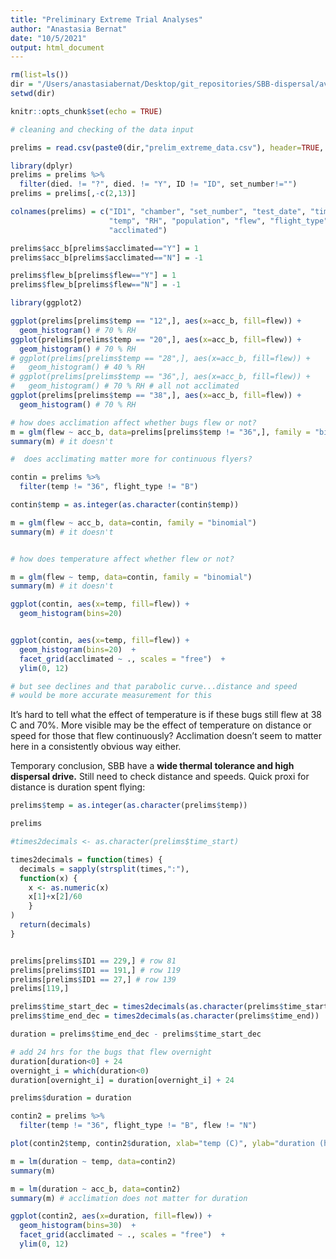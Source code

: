 ```yaml
---
title: "Preliminary Extreme Trial Analyses"
author: "Anastasia Bernat"
date: "10/5/2021"
output: html_document
---
```


```r
rm(list=ls())
dir = "/Users/anastasiabernat/Desktop/git_repositories/SBB-dispersal/avbernat_working_on/Dispersal/Summer_2021/windaq_processing/data/"
setwd(dir)

knitr::opts_chunk$set(echo = TRUE)
```

```r
# cleaning and checking of the data input

prelims = read.csv(paste0(dir,"prelim_extreme_data.csv"), header=TRUE, stringsAsFactors = TRUE)
```

```r
library(dplyr)
prelims = prelims %>%
  filter(died. != "?", died. != "Y", ID != "ID", set_number!="")
prelims = prelims[,-c(2,13)]
```


```r
colnames(prelims) = c("ID1", "chamber", "set_number", "test_date", "time_start", "time_end", 
                      "temp", "RH", "population", "flew", "flight_type", "mass", "EWM", "NOTES",
                      "acclimated")
```

```r
prelims$acc_b[prelims$acclimated=="Y"] = 1
prelims$acc_b[prelims$acclimated=="N"] = -1

prelims$flew_b[prelims$flew=="Y"] = 1
prelims$flew_b[prelims$flew=="N"] = -1
```

```r
library(ggplot2)

ggplot(prelims[prelims$temp == "12",], aes(x=acc_b, fill=flew)) +
  geom_histogram() # 70 % RH 
ggplot(prelims[prelims$temp == "20",], aes(x=acc_b, fill=flew)) +
  geom_histogram() # 70 % RH 
# ggplot(prelims[prelims$temp == "28",], aes(x=acc_b, fill=flew)) +
#   geom_histogram() # 40 % RH 
# ggplot(prelims[prelims$temp == "36",], aes(x=acc_b, fill=flew)) +
#   geom_histogram() # 70 % RH # all not acclimated
ggplot(prelims[prelims$temp == "38",], aes(x=acc_b, fill=flew)) +
  geom_histogram() # 70 % RH 
```

```r
# how does acclimation affect whether bugs flew or not?
m = glm(flew ~ acc_b, data=prelims[prelims$temp != "36",], family = "binomial")
summary(m) # it doesn't

#  does acclimating matter more for continuous flyers?

contin = prelims %>%
  filter(temp != "36", flight_type != "B")

contin$temp = as.integer(as.character(contin$temp))

m = glm(flew ~ acc_b, data=contin, family = "binomial")
summary(m) # it doesn't


# how does temperature affect whether flew or not?

m = glm(flew ~ temp, data=contin, family = "binomial")
summary(m) # it doesn't
```


```r
ggplot(contin, aes(x=temp, fill=flew)) +
  geom_histogram(bins=20) 


ggplot(contin, aes(x=temp, fill=flew)) +
  geom_histogram(bins=20)  +
  facet_grid(acclimated ~ ., scales = "free")  +
  ylim(0, 12)

# but see declines and that parabolic curve...distance and speed 
# would be more accurate measurement for this 
```

It's hard to tell what the effect of temperature is if these bugs still flew at 38 C and 70%. More visible may be the effect of temperature on distance or speed for those that flew continuously? Acclimation doesn't seem to matter here in a consistently obvious way either.


Temporary conclusion, SBB have a **wide thermal tolerance and high dispersal drive.** Still need to check distance and speeds. Quick proxi for distance is duration spent flying:


```r
prelims$temp = as.integer(as.character(prelims$temp))
```

```r
prelims
```

```r

#times2decimals <- as.character(prelims$time_start)

times2decimals = function(times) {
  decimals = sapply(strsplit(times,":"),
  function(x) {
    x <- as.numeric(x)
    x[1]+x[2]/60
    }
)
  return(decimals)
}


prelims[prelims$ID1 == 229,] # row 81
prelims[prelims$ID1 == 191,] # row 119
prelims[prelims$ID1 == 27,] # row 139
prelims[119,] 

prelims$time_start_dec = times2decimals(as.character(prelims$time_start))
prelims$time_end_dec = times2decimals(as.character(prelims$time_end))

duration = prelims$time_end_dec - prelims$time_start_dec

# add 24 hrs for the bugs that flew overnight 
duration[duration<0] + 24
overnight_i = which(duration<0)
duration[overnight_i] = duration[overnight_i] + 24

prelims$duration = duration
```

```r
contin2 = prelims %>%
  filter(temp != "36", flight_type != "B", flew != "N")

plot(contin2$temp, contin2$duration, xlab="temp (C)", ylab="duration (hrs)")

m = lm(duration ~ temp, data=contin2)
summary(m)
```


```r
m = lm(duration ~ acc_b, data=contin2)
summary(m) # acclimation does not matter for duration
```

```r
ggplot(contin2, aes(x=duration, fill=flew)) +
  geom_histogram(bins=30)  +
  facet_grid(acclimated ~ ., scales = "free")  +
  ylim(0, 12)
```






